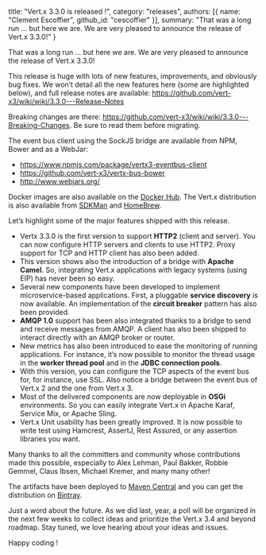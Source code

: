   title: "Vert.x 3.3.0 is released !",
  category: "releases",
  authors: [{
    name: "Clement Escoffier",
    github_id: "cescoffier"
  }],
  summary: "That was a long run … but here we are. We are very pleased to announce the release of Vert.x 3.3.0!"
}

That was a long run … but here we are. We are very pleased to announce the release of Vert.x 3.3.0!

This release is huge with lots of new features, improvements, and obviously bug fixes. We won’t detail all the new features here (some are highlighted below), and full release notes are available: https://github.com/vert-x3/wiki/wiki/3.3.0---Release-Notes

Breaking changes are there: https://github.com/vert-x3/wiki/wiki/3.3.0---Breaking-Changes. Be sure to read them before migrating.

The event bus client using the SockJS bridge are available from NPM, Bower and as a WebJar:

* https://www.npmjs.com/package/vertx3-eventbus-client
* https://github.com/vert-x3/vertx-bus-bower
* http://www.webjars.org/

Docker images are also available on the [Docker Hub](https://hub.docker.com/u/vertx/). The Vert.x distribution is also available from [SDKMan](http://sdkman.io/index.html) and [HomeBrew](http://brew.sh/).

Let’s highlight some of the major features shipped with this release.

* Vertx 3.3.0 is the first version to support **HTTP2** (client and server). You can now configure HTTP servers and clients to use HTTP2. Proxy support for TCP and HTTP client has also been added.
* This version shows also the introduction of a bridge with **Apache Camel**. So, integrating Vert.x applications with legacy systems (using EIP) has never been so easy.
* Several new components have been developed to implement microservice-based applications. First, a pluggable **service discovery** is now available. An implementation of the **circuit breaker** pattern has also been provided.
* **AMQP 1.0** support has been also integrated thanks to a bridge to send and receive messages from AMQP. A client has also been shipped to interact directly with an AMQP broker or router.
* New metrics has also been introduced to ease the monitoring of running applications. For instance, it’s now possible to monitor the thread usage in the **worker thread pool** and in the **JDBC connection pools**.
* With this version, you can configure the TCP aspects of the event bus for, for instance, use SSL. Also notice a bridge between the  event bus of Vert.x 2 and  the one from Vert.x 3.
* Most of the delivered components are now deployable in **OSGi** environments. So you can easily integrate Vert.x in Apache Karaf, Service Mix, or Apache Sling.
* Vert.x Unit usability has been greatly improved. It is now possible to write test using Hamcrest, AssertJ, Rest Assured, or any assertion libraries you want.

Many thanks to all the committers and community whose contributions made this possible, especially to Alex Lehman, Paul Bakker, Robbie Gemmel, Claus Ibsen, Michael Kremer, and many many other!

The artifacts have been deployed to [Maven Central](http://search.maven.org/#search%7Cga%7C1%7Cg%3A%22io.vertx%22%20AND%20v%3A%223.3.0%22) and you can get the distribution on [Bintray](https://bintray.com/vertx/downloads/distribution/3.3.0/view).

Just a word about the future. As we did last, year, a poll will be organized in the next few weeks to collect ideas and prioritize the Vert.x 3.4 and beyond roadmap. Stay tuned, we love hearing about your ideas and issues.

Happy coding !

